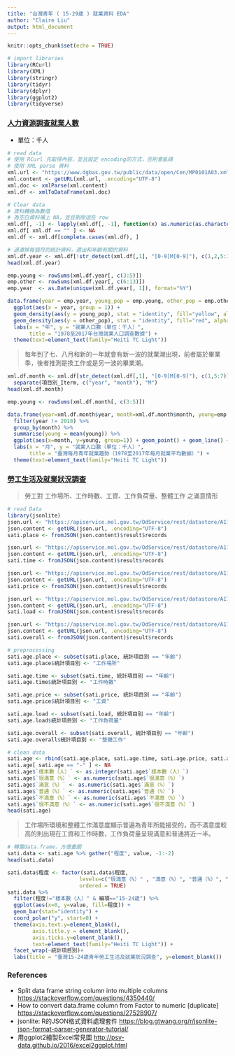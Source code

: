 ```yaml
---
title: "台灣青年 ( 15-29歲 ) 就業資料 EDA"
author: "Claire Liu"
output: html_document
---
```


```r
knitr::opts_chunk$set(echo = TRUE)
```

```r
# import libraries
library(RCurl)
library(XML)
library(stringr)
library(tidyr)
library(dplyr)
library(ggplot2)
library(tidyverse)
```

### [人力資源調查就業人數](https://data.gov.tw/dataset/6797)

* 單位：千人

```r
# read data
# 使用 RCurl 先取得內容，並且設定 encoding的方式，否則會亂碼
# 使用 XML parse 資料
xml.url <- "https://www.dgbas.gov.tw/public/data/open/Cen/MP0101A03.xml"
xml.content <- getURL(xml.url, .encoding="UTF-8")
xml.doc <- xmlParse(xml.content)
xml.df <- xmlToDataFrame(xml.doc)

# Clear data
# 資料轉換為數值
# 為空白資料補上 NA，並且刪除這些 row
xml.df[, -1] <- lapply(xml.df[, -1], function(x) as.numeric(as.character(x)))
xml.df[ xml.df == "" ] <- NA
xml.df <- xml.df[complete.cases(xml.df), ]
```


```r
# 過濾掉每個月的統計資料，選出和年齡有關的資料
xml.df.year <- xml.df[!str_detect(xml.df[,1], "[0-9]M[0-9]"), c(1,2,5:15)] 
head(xml.df.year)

emp.young <- rowSums(xml.df.year[, c(3:5)])
emp.other <- rowSums(xml.df.year[, c(6:13)])
emp.year  <- as.Date(unique(xml.df.year[, 1]), format="%Y")

data.frame(year = emp.year, young_pop = emp.young, other_pop = emp.other) %>%
  ggplot(aes(x = year, group = 1)) +
  geom_density(aes(y = young_pop), stat = "identity", fill="yellow", alpha=.5) +
  geom_density(aes(y = other_pop), stat = "identity", fill="red", alpha=.3) +
  labs(x = "年", y = "就業人口數（單位：千人）", 
       title = "1978至2017年台灣就業人口調查數據") +
  theme(text=element_text(family="Heiti TC Light"))
```

> 每年到了七、八月和新的一年就會有新一波的就業潮出現，前者屬於畢業季，後者推測是換工作或是另一波的畢業潮。

```r
xml.df.month <- xml.df[str_detect(xml.df[,1], "[0-9]M[0-9]"), c(1,5:7)] %>% 
  separate(項目別_Iterm, c("year", "month"), "M")
head(xml.df.month)

emp.young <- rowSums(xml.df.month[, c(3:5)])

data.frame(year=xml.df.month$year, month=xml.df.month$month, young=emp.young) %>%
  filter(year != 2018) %>%
  group_by(month) %>%
  summarise(young = mean(young)) %>%
  ggplot(aes(x=month, y=young, group=1)) + geom_point() + geom_line() +
  labs(x = "月", y = "就業人口數（單位：千人）", 
       title = "臺灣每月青年就業趨勢（1978至2017年每月就業平均數據）") +
  theme(text=element_text(family="Heiti TC Light"))
```

### [勞工生活及就業狀況調查](https://data.gov.tw/dataset/9819)

> 勞工對 工作場所、工作時數、工資、工作負荷量、整體工作 之滿意情形

```r
# read Data
library(jsonlite)
json.url <- "https://apiservice.mol.gov.tw/OdService/rest/datastore/A17000000J-020078-urh"
json.content <- getURL(json.url, .encoding="UTF-8")
sati.place <- fromJSON(json.content)$result$records

json.url <- "https://apiservice.mol.gov.tw/OdService/rest/datastore/A17000000J-020078-AA6"
json.content <- getURL(json.url, .encoding="UTF-8")
sati.time <- fromJSON(json.content)$result$records

json.url <- "https://apiservice.mol.gov.tw/OdService/rest/datastore/A17000000J-020078-bfP"
json.content <- getURL(json.url, .encoding="UTF-8")
sati.price <- fromJSON(json.content)$result$records

json.url <- "https://apiservice.mol.gov.tw/OdService/rest/datastore/A17000000J-020078-0t2"
json.content <- getURL(json.url, .encoding="UTF-8")
sati.load <- fromJSON(json.content)$result$records

json.url <- "https://apiservice.mol.gov.tw/OdService/rest/datastore/A17000000J-020078-oBu"
json.content <- getURL(json.url, .encoding="UTF-8")
sati.overall <- fromJSON(json.content)$result$records
```

```r
# preprocessing
sati.age.place <- subset(sati.place, 統計項目別 == "年齡")
sati.age.place$統計項目別 <- "工作場所"

sati.age.time <- subset(sati.time, 統計項目別 == "年齡")
sati.age.time$統計項目別 <- "工作時數"

sati.age.price <- subset(sati.price, 統計項目別 == "年齡")
sati.age.price$統計項目別 <- "工資"

sati.age.load <- subset(sati.load, 統計項目別 == "年齡")
sati.age.load$統計項目別 <- "工作負荷量"

sati.age.overall <- subset(sati.overall, 統計項目別 == "年齡")
sati.age.overall$統計項目別 <- "整體工作"

# clean data
sati.age <- rbind(sati.age.place, sati.age.time, sati.age.price, sati.age.load, sati.age.overall)
sati.age[ sati.age == "-" ] <- NA
sati.age$`樣本數（人）` <- as.integer(sati.age$`樣本數（人）`)
sati.age$`很滿意（%）` <- as.numeric(sati.age$`很滿意（%）`)
sati.age$`滿意（%）` <- as.numeric(sati.age$`滿意（%）`)
sati.age$`普通（%）` <- as.numeric(sati.age$`普通（%）`)
sati.age$`不滿意（%）` <- as.numeric(sati.age$`不滿意（%）`)
sati.age$`很不滿意（%）` <- as.numeric(sati.age$`很不滿意（%）`)
head(sati.age)
```

> 工作場所環境和整體工作滿意度顯示普遍為青年所能接受的，而不滿意度較高的則出現在工資和工作時數，工作負荷量呈現滿意和普通將近一半。

```r
# 轉置data.frame，方便畫圖
sati.data <- sati.age %>% gather("程度", value, -1:-2)
head(sati.data)

sati.data$程度 <- factor(sati.data$程度,
                       levels=c("很滿意（%）" , "滿意（%）", "普通（%）", "不滿意（%）", "很不滿意（%）", "樣本數（人）"),
                       ordered = TRUE)
sati.data %>%
  filter(程度!="樣本數（人）" & 細項=="15-24歲") %>%
  ggplot(aes(x=0, y=value, fill=程度)) +
  geom_bar(stat="identity") +
  coord_polar("y", start=0) +
  theme(axis.text.y=element_blank(), 
        axis.title.y = element_blank(), 
        axis.ticks.y=element_blank(),
        text=element_text(family="Heiti TC Light")) +
  facet_wrap(~統計項目別)+
  labs(title = "臺灣15-24歲青年勞工生活及就業狀況調查", y=element_blank())
```


### References

* Split data frame string column into multiple columns <https://stackoverflow.com/questions/4350440/>
* How to convert data.frame column from Factor to numeric [duplicate] <https://stackoverflow.com/questions/27528907/>
* jsonlite: R的JSON格式資料處理套件 <https://blog.gtwang.org/r/jsonlite-json-format-parser-generator-tutorial/>
* 用ggplot2繪製Excel常見圖 <http://psy-data.github.io/2016/excel2ggplot.html>


